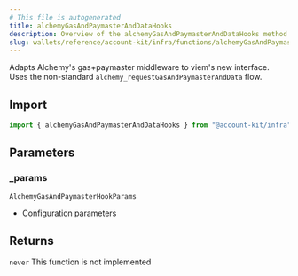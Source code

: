 ```yaml
---
# This file is autogenerated
title: alchemyGasAndPaymasterAndDataHooks
description: Overview of the alchemyGasAndPaymasterAndDataHooks method
slug: wallets/reference/account-kit/infra/functions/alchemyGasAndPaymasterAndDataHooks
---
```


Adapts Alchemy's gas+paymaster middleware to viem's new interface.
Uses the non-standard `alchemy_requestGasAndPaymasterAndData` flow.

## Import

```ts
import { alchemyGasAndPaymasterAndDataHooks } from "@account-kit/infra";
```

## Parameters

### \_params

`AlchemyGasAndPaymasterHookParams`

- Configuration parameters

## Returns

`never`
This function is not implemented

